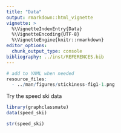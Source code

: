 ```yaml
---
title: "Data"
output: rmarkdown::html_vignette
vignette: >
  %\VignetteIndexEntry{Data}
  %\VignetteEncoding{UTF-8}
  %\VignetteEngine{knitr::rmarkdown}
editor_options: 
  chunk_output_type: console
bibliography: ../inst/REFERENCES.bib
---
```


```r
# add to YAML when needed
resource_files:
  - ../man/figures/stickiness-fig1-1.png
```

Try the speed ski data 

```r
library(graphclassmate)
data(speed_ski)

str(speed_ski)
```

